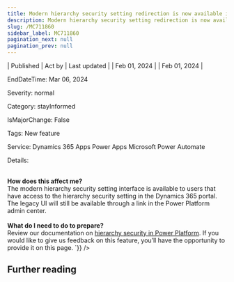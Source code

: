 ```yaml
---
title: Modern hierarchy security setting redirection is now available in Public Preview
description: Modern hierarchy security setting redirection is now available in Public Preview
slug: /MC711860
sidebar_label: MC711860
pagination_next: null
pagination_prev: null
---
```



| Published | Act by | Last updated |
| Feb 01, 2024 |  | Feb 01, 2024 |

EndDateTime: Mar 06, 2024

Severity: normal

Category: stayInformed

IsMajorChange: False

Tags: New feature

Service: Dynamics 365 Apps Power Apps Microsoft Power Automate

Details: 

<div dangerouslySetInnerHTML={{__html:`
We are announcing the Public Preview of the modern hierarchy security setting URL redirection.  This feature will begin rolling out by region starting February 15, 2024, with completion by February 28. <br><br> 
<b>How does this affect me?</b><br> 
The modern hierarchy security setting interface is available to users that have access to the hierarchy security setting in the Dynamics 365 portal. The legacy UI will still be available through a link in the Power Platform admin center.<br><br> 
<b>What do I need to do to prepare?</b><br> 
Review our documentation on <a href="https://aka.ms/6211/hierarchy_security">hierarchy security in Power Platform</a>. If you would like to give us  feedback on this feature, you’ll have the opportunity to provide it on this page.
`}} />

## Further reading
